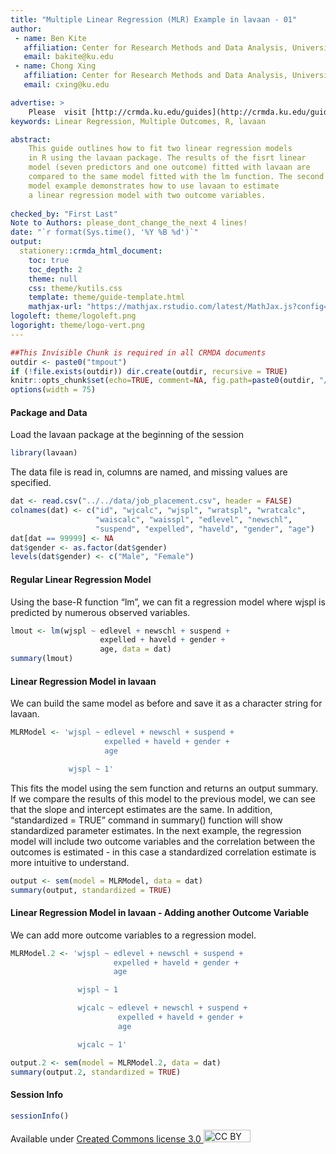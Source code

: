 ```yaml
---
title: "Multiple Linear Regression (MLR) Example in lavaan - 01"
author:
 - name: Ben Kite
   affiliation: Center for Research Methods and Data Analysis, University of Kansas
   email: bakite@ku.edu
 - name: Chong Xing
   affiliation: Center for Research Methods and Data Analysis, University of Kansas
   email: cxing@ku.edu

advertise: >
    Please  visit [http://crmda.ku.edu/guides](http://crmda.ku.edu/guides)
keywords: Linear Regression, Multiple Outcomes, R, lavaan

abstract:
    This guide outlines how to fit two linear regression models
    in R using the lavaan package. The results of the fisrt linear
    model (seven predictors and one outcome) fitted with lavaan are
    compared to the same model fitted with the lm function. The second
    model example demonstrates how to use lavaan to estimate
    a linear regression model with two outcome variables.
    
checked_by: "First Last"
Note to Authors: please_dont_change_the_next 4 lines!
date: "`r format(Sys.time(), '%Y %B %d')`"
output:
  stationery::crmda_html_document:
    toc: true
    toc_depth: 2
    theme: null
    css: theme/kutils.css
    template: theme/guide-template.html
    mathjax-url: "https://mathjax.rstudio.com/latest/MathJax.js?config=TeX-AMS-MML_HTMLorMML"
logoleft: theme/logoleft.png
logoright: theme/logo-vert.png
---
```


```r
##This Invisible Chunk is required in all CRMDA documents
outdir <- paste0("tmpout")
if (!file.exists(outdir)) dir.create(outdir, recursive = TRUE)
knitr::opts_chunk$set(echo=TRUE, comment=NA, fig.path=paste0(outdir, "/p-"))
options(width = 75)
```

#### Package and Data {.bs-callout .bs-callout-grey}

Load the lavaan package at the beginning of the session
```r

library(lavaan)
```
The data file is read in, columns are named, and missing values are specified.
```r
dat <- read.csv("../../data/job_placement.csv", header = FALSE)
colnames(dat) <- c("id", "wjcalc", "wjspl", "wratspl", "wratcalc",
                   "waiscalc", "waisspl", "edlevel", "newschl",
                   "suspend", "expelled", "haveld", "gender", "age")
dat[dat == 99999] <- NA
dat$gender <- as.factor(dat$gender)
levels(dat$gender) <- c("Male", "Female")
```
#### Regular Linear Regression Model {.bs-callout .bs-callout-red}
Using the base-R function "lm", we can fit a regression model where
wjspl is predicted by numerous observed variables.
```r
lmout <- lm(wjspl ~ edlevel + newschl + suspend +
                    expelled + haveld + gender +
                    age, data = dat)
summary(lmout)
```

#### Linear Regression Model in lavaan {.bs-callout .bs-callout-blue}
We can build the same model as before and save it as a character
string for lavaan.
```r
MLRModel <- 'wjspl ~ edlevel + newschl + suspend +
                     expelled + haveld + gender +
                     age

             wjspl ~ 1'
```

This fits the model using the sem function and returns an output
summary.
If we compare the results of this model to the previous model, we can
see that the slope and intercept estimates are the same. In addition,
"standardized = TRUE" command in summary() function will show
standardized parameter estimates. In the next example, the regression
model will include two outcome variables and the correlation between
the outcomes is estimated - in this case a standardized correlation
estimate is more intuitive to understand. 

```r
output <- sem(model = MLRModel, data = dat)
summary(output, standardized = TRUE)
```

#### Linear Regression Model in lavaan - Adding another Outcome Variable {.bs-callout .bs-callout-red}
We can add more outcome variables to a regression model.
```r
MLRModel.2 <- 'wjspl ~ edlevel + newschl + suspend +
                       expelled + haveld + gender +
                       age

               wjspl ~ 1

               wjcalc ~ edlevel + newschl + suspend +
                        expelled + haveld + gender +
                        age

               wjcalc ~ 1'
```

```r
output.2 <- sem(model = MLRModel.2, data = dat)
summary(output.2, standardized = TRUE)
```

#### Session Info {.bs-callout .bs-callout-grey}
```r
sessionInfo()
```

Available under
[Created Commons license 3.0 <img src="http://crmda.dept.ku.edu/images/cc-3.0.png" alt="CC BY"
style="width: 75px;height: 20px;"/>](http://creativecommons.org/licenses/by/3.0/)
